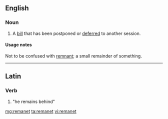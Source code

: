 ==English==

===Noun===
{{en-noun}}

# {{context|British|legal|Parliament|lang=en}} A [[bill]] that has been postponed or [[deferred]] to another session.

====Usage notes====
Not to be confused with [[remnant]]; a small remainder of something.

----

==Latin==

===Verb===
{{la-verb-form|remanet}}

# {{conjugation of|remaneo|remaneō|3|s|pres|act|ind|lang=la}} "<span title="he, she or it">he</span> remains&nbsp;behind"

[[mg:remanet]]
[[ta:remanet]]
[[vi:remanet]]